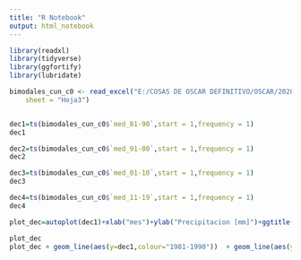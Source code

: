 ```yaml
---
title: "R Notebook"
output: html_notebook
---
```




```r
library(readxl)
library(tidyverse)
library(ggfortify)
library(lubridate)

bimodales_cun_c0 <- read_excel("E:/COSAS DE OSCAR DEFINITIVO/OSCAR/2020-2/Proyecto- PAPA/ANOMALIAS/ANOMALIAS POR CLUSTER/entrada pror departamento/cundinamarca/c0/bimodales_cun_c0.xlsx", 
    sheet = "Hoja3")


dec1=ts(bimodales_cun_c0$`med_81-90`,start = 1,frequency = 1)
dec1

dec2=ts(bimodales_cun_c0$`med_91-00`,start = 1,frequency = 1)
dec2

dec3=ts(bimodales_cun_c0$`med_01-10`,start = 1,frequency = 1)
dec3

dec4=ts(bimodales_cun_c0$`med_11-19`,start = 1,frequency = 1)
dec4
```
```r
plot_dec=autoplot(dec1)+xlab("mes")+ylab("Precipitacion [mm]")+ggtitle("Comportamiento PCP C1",subtitle = "Periodo 1981-2019")

plot_dec
plot_dec + geom_line(aes(y=dec1,colour="1981-1990"))  + geom_line(aes(y=dec2,colour="1991-2000"))+ geom_line(aes(y=dec3,colour="2001-2010"))+ geom_line(aes(y=dec4,colour="2011-2019"))+ scale_colour_manual("", values=c("1981-1990"="green4", "1991-2000"="yellow3", "2001-2010"="orange", "2011-2019"="red"))+ scale_x_continuous(breaks=seq(0, 12, 1)) +scale_x
```

